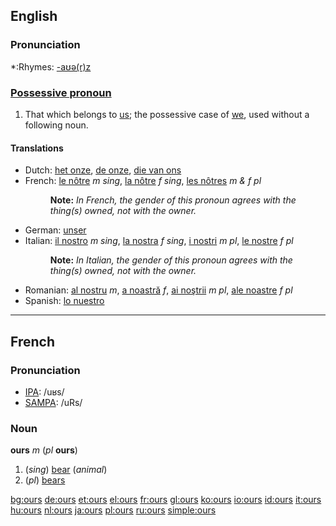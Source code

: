 ==English==

===Pronunciation===
*:Rhymes: [[Rhymes:English:-aʊə(r)z|-aʊə(r)z]]

===[[Possessive pronoun]]===
#That which belongs to [[us]]; the possessive case of [[we]], used without a following noun.

====Translations====

*Dutch: [[het onze]], [[de onze]], [[die van ons]]
*French: [[le nôtre]] ''m sing'', [[la nôtre]] ''f sing'', [[les nôtres]] ''m & f pl''
*:'''Note:''' ''In French, the gender of this pronoun agrees with the thing(s) owned, not with the owner.''
*German: [[unser]]
*Italian: [[il nostro]] ''m sing'', [[la nostra]] ''f sing'', [[i nostri]] ''m pl'', [[le nostre]] ''f pl''
*:'''Note:''' ''In Italian, the gender of this pronoun agrees with the thing(s) owned, not with the owner.''
*Romanian: [[al nostru]] ''m'', [[a noastră]] ''f'', [[ai noştrii]] ''m pl'', [[ale noastre]] ''f pl''
*Spanish: [[lo nuestro]]

----
==French==

===Pronunciation===
*[[w:IPA|IPA]]: /uʁs/
*[[w:SAMPA|SAMPA]]: /uRs/

===Noun=== 
'''ours''' ''m'' (''pl'' '''ours''')

#(''sing'') [[bear]] (''animal'')
#(''pl'') [[bear]]s

[[bg:ours]]
[[de:ours]]
[[et:ours]]
[[el:ours]]
[[fr:ours]]
[[gl:ours]]
[[ko:ours]]
[[io:ours]]
[[id:ours]]
[[it:ours]]
[[hu:ours]]
[[nl:ours]]
[[ja:ours]]
[[pl:ours]]
[[ru:ours]]
[[simple:ours]]